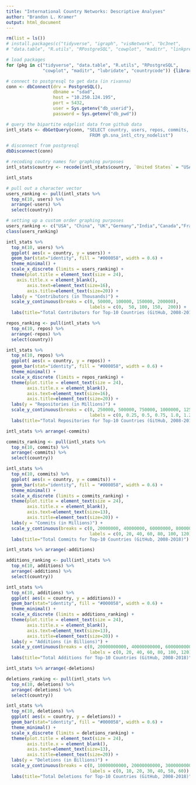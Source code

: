 ```yaml
---
title: "International Country Networks: Descriptive Analyses"
author: "Brandon L. Kramer"
output: html_document
---
```


```r
rm(list = ls())
# install.packages(c("tidyverse", "igraph", "visNetwork", "bc3net", 
# "data.table", "R.utils", "RPostgreSQL", "cowplot", "maditr", "linkprediction", "poweRlaw"))

# load packages 
for (pkg in c("tidyverse", "data.table", "R.utils", "RPostgreSQL",
              "cowplot", "maditr", "lubridate", "countrycode")) {library(pkg, character.only = TRUE)}

# connect to postgresql to get data (in rivanna)
conn <- dbConnect(drv = PostgreSQL(), 
                  dbname = "sdad", 
                  host = "10.250.124.195", 
                  port = 5432, 
                  user = Sys.getenv("db_userid"), 
                  password = Sys.getenv("db_pwd"))

# query the bipartite edgelist data from github data  
intl_stats <- dbGetQuery(conn, "SELECT country, users, repos, commits, additions, deletions
                                FROM gh.sna_intl_ctry_nodelist")

# disconnect from postgresql
dbDisconnect(conn)
```

```r
# recoding coutry names for graphing purposes
intl_stats$country <- recode(intl_stats$country, `United States` = "USA", `United Kingdom` = "UK")

intl_stats
```
```r

# pull out a character vector 
users_ranking <- pull(intl_stats %>% 
  top_n(10, users) %>% 
  arrange(-users) %>%
  select(country))

# setting up a custom order graphing purposes 
users_ranking <- c("USA", "China", "UK","Germany","India","Canada","France", "Brazil","Russia", "Japan")
class(users_ranking)

intl_stats %>% 
  top_n(10, users) %>% 
  ggplot( aes(x = country, y = users)) +
  geom_bar(stat="identity", fill = "#000058", width = 0.6) + 
  theme_minimal() + 
  scale_x_discrete (limits = users_ranking) + 
  theme(plot.title = element_text(size = 24),
    axis.title.x = element_blank(),
        axis.text=element_text(size=16),
        axis.title=element_text(size=20)) +
  labs(y = "Contributors (in Thousands)") +
  scale_y_continuous(breaks = c(0, 50000, 100000, 150000, 200000), 
                                labels = c(0,  50, 100, 150,  200)) +
  labs(title="Total Contributors for Top-10 Countries (GitHub, 2008-2018)")

```

```r

repos_ranking <- pull(intl_stats %>% 
  top_n(10, repos) %>% 
  arrange(-repos) %>%
  select(country)) 

intl_stats %>% 
  top_n(10, repos) %>% 
  ggplot( aes(x = country, y = repos)) +
  geom_bar(stat="identity", fill = "#000058", width = 0.6) + 
  theme_minimal() + 
  scale_x_discrete (limits = repos_ranking) + 
  theme(plot.title = element_text(size = 24),
        axis.title.x = element_blank(),
        axis.text=element_text(size=16),
        axis.title=element_text(size=20)) +
  labs(y = "Repositories (in Millions)") +
  scale_y_continuous(breaks = c(0, 250000, 500000, 750000, 1000000, 1250000, 1500000, 1750000), 
                                labels = c(0, 0.25, 0.5, 0.75, 1.0, 1.25, 1.5, 1.75)) +
  labs(title="Total Repositories for Top-10 Countries (GitHub, 2008-2018)")
```

```r

intl_stats %>% arrange(-commits)

commits_ranking <- pull(intl_stats %>% 
  top_n(10, commits) %>% 
  arrange(-commits) %>%
  select(country)) 

intl_stats %>% 
  top_n(10, commits) %>% 
  ggplot( aes(x = country, y = commits)) +
  geom_bar(stat="identity", fill = "#000058", width = 0.6) + 
  theme_minimal() + 
  scale_x_discrete (limits = commits_ranking) + 
  theme(plot.title = element_text(size = 24),
        axis.title.x = element_blank(),
        axis.text=element_text(size=13),
        axis.title=element_text(size=20)) +
  labs(y = "Commits (in Millions)") +
  scale_y_continuous(breaks = c(0, 20000000, 40000000, 60000000, 80000000, 100000000, 120000000), 
                                labels = c(0, 20, 40, 60, 80, 100, 120)) +
  labs(title="Total Commits for Top-10 Countries (GitHub, 2008-2018)")

```
```r

intl_stats %>% arrange(-additions)

additions_ranking <- pull(intl_stats %>% 
  top_n(10, additions) %>% 
  arrange(-additions) %>%
  select(country)) 

intl_stats %>% 
  top_n(10, additions) %>% 
  ggplot( aes(x = country, y = additions)) +
  geom_bar(stat="identity", fill = "#000058", width = 0.6) + 
  theme_minimal() + 
  scale_x_discrete (limits = additions_ranking) + 
  theme(plot.title = element_text(size = 24),
        axis.title.x = element_blank(),
        axis.text=element_text(size=13),
        axis.title=element_text(size=20)) +
  labs(y = "Additions (in Billions)") +
  scale_y_continuous(breaks = c(0, 20000000000, 40000000000, 60000000000, 80000000000, 100000000000, 120000000000), 
                                labels = c(0, 20, 40, 60, 80, 100, 120)) +
  labs(title="Total Additions for Top-10 Countries (GitHub, 2008-2018)")

```
```r

intl_stats %>% arrange(-deletions)

deletions_ranking <- pull(intl_stats %>% 
  top_n(10, deletions) %>% 
  arrange(-deletions) %>%
  select(country)) 

intl_stats %>% 
  top_n(10, deletions) %>% 
  ggplot( aes(x = country, y = deletions)) +
  geom_bar(stat="identity", fill = "#000058", width = 0.6) + 
  theme_minimal() + 
  scale_x_discrete (limits = deletions_ranking) + 
  theme(plot.title = element_text(size = 24),
        axis.title.x = element_blank(),
        axis.text=element_text(size=13),
        axis.title=element_text(size=20)) +
  labs(y = "Deletions (in Billions)") +
  scale_y_continuous(breaks = c(0, 10000000000, 20000000000, 30000000000, 40000000000, 50000000000, 60000000000), 
                                labels = c(0, 10, 20, 30, 40, 50, 60)) +
  labs(title="Total Deletions for Top-10 Countries (GitHub, 2008-2018)")

```
